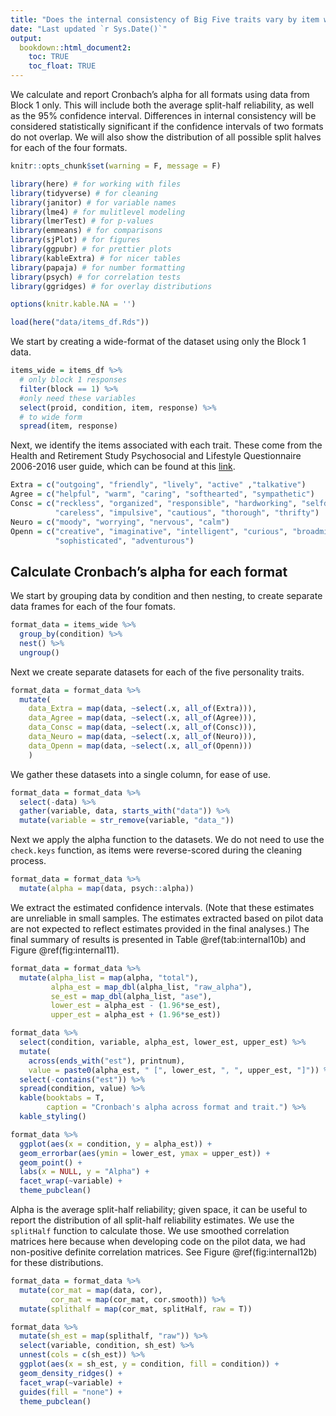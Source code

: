 ```yaml
---
title: "Does the internal consistency of Big Five traits vary by item wording?"
date: "Last updated `r Sys.Date()`"
output: 
  bookdown::html_document2:
    toc: TRUE
    toc_float: TRUE
---
```


We calculate and report Cronbach’s alpha for all formats using data from Block 1 only. This will include both the average split-half reliability, as well as the 95% confidence interval. Differences in internal consistency will be considered statistically significant if the confidence intervals of two formats do not overlap. We will also show the distribution of all possible split halves for each of the four formats.


```r
knitr::opts_chunk$set(warning = F, message = F)
```

```r
library(here) # for working with files
library(tidyverse) # for cleaning
library(janitor) # for variable names
library(lme4) # for mulitlevel modeling
library(lmerTest) # for p-values
library(emmeans) # for comparisons
library(sjPlot) # for figures
library(ggpubr) # for prettier plots
library(kableExtra) # for nicer tables
library(papaja) # for number formatting
library(psych) # for correlation tests
library(ggridges) # for overlay distributions

options(knitr.kable.NA = '')
```

```r
load(here("data/items_df.Rds"))
```

We start by creating a wide-format of the dataset using only the Block 1 data.

```r
items_wide = items_df %>%
  # only block 1 responses
  filter(block == 1) %>% 
  #only need these variables
  select(proid, condition, item, response) %>% 
  # to wide form
  spread(item, response)
```

Next, we identify the items associated with each trait. These come from the Health and Retirement Study Psychosocial and Lifestyle Questionnaire 2006-2016 user guide, which can be found at this [link](https://hrs.isr.umich.edu/publications/biblio/9066).

```r
Extra = c("outgoing", "friendly", "lively", "active" ,"talkative")
Agree = c("helpful", "warm", "caring", "softhearted", "sympathetic")
Consc = c("reckless", "organized", "responsible", "hardworking", "selfdisciplined", 
          "careless", "impulsive", "cautious", "thorough", "thrifty")
Neuro = c("moody", "worrying", "nervous", "calm")
Openn = c("creative", "imaginative", "intelligent", "curious", "broadminded", 
          "sophisticated", "adventurous")
```

## Calculate Cronbach's alpha for each format

We start by grouping data by condition and then nesting, to create separate data frames for each of the four fomats.

```r
format_data = items_wide %>% 
  group_by(condition) %>% 
  nest() %>% 
  ungroup()
```

Next we create separate datasets for each of the five personality traits.

```r
format_data = format_data %>% 
  mutate(
    data_Extra = map(data, ~select(.x, all_of(Extra))),
    data_Agree = map(data, ~select(.x, all_of(Agree))),
    data_Consc = map(data, ~select(.x, all_of(Consc))),
    data_Neuro = map(data, ~select(.x, all_of(Neuro))),
    data_Openn = map(data, ~select(.x, all_of(Openn)))
    ) 
```

We gather these datasets into a single column, for ease of use.

```r
format_data = format_data %>% 
  select(-data) %>% 
  gather(variable, data, starts_with("data")) %>% 
  mutate(variable = str_remove(variable, "data_"))
```

Next we apply the alpha function to the datasets. We do not need to use the `check.keys` function, as items were reverse-scored during the cleaning process.

```r
format_data = format_data %>% 
  mutate(alpha = map(data, psych::alpha))
```

We extract the estimated confidence intervals. (Note that these estimates are unreliable in small samples. The estimates extracted based on pilot data are not expected to reflect estimates provided in the final analyses.) The final summary of results is presented in Table \@ref(tab:internal10b) and Figure \@ref(fig:internal11).

```r
format_data = format_data %>% 
  mutate(alpha_list = map(alpha, "total"),
         alpha_est = map_dbl(alpha_list, "raw_alpha"),
         se_est = map_dbl(alpha_list, "ase"),
         lower_est = alpha_est - (1.96*se_est),
         upper_est = alpha_est + (1.96*se_est)) 
```
```r
format_data %>% 
  select(condition, variable, alpha_est, lower_est, upper_est) %>% 
  mutate(
    across(ends_with("est"), printnum),
    value = paste0(alpha_est, " [", lower_est, ", ", upper_est, "]")) %>% 
  select(-contains("est")) %>% 
  spread(condition, value) %>% 
  kable(booktabs = T,
        caption = "Cronbach's alpha across format and trait.") %>% 
  kable_styling()
```

```r
format_data %>% 
  ggplot(aes(x = condition, y = alpha_est)) +
  geom_errorbar(aes(ymin = lower_est, ymax = upper_est)) +
  geom_point() +
  labs(x = NULL, y = "Alpha") +
  facet_wrap(~variable) +
  theme_pubclean()
```

Alpha is the average split-half reliability; given space, it can be useful to report the distribution of all split-half reliability estimates. We use the `splitHalf` function to calculate those. We use smoothed correlation matrices here because when developing code on the pilot data, we had non-positive definite correlation matrices. See Figure \@ref(fig:internal12b) for these distributions. 

```r
format_data = format_data %>% 
  mutate(cor_mat = map(data, cor),
         cor_mat = map(cor_mat, cor.smooth)) %>% 
  mutate(splithalf = map(cor_mat, splitHalf, raw = T))
```

```r
format_data %>% 
  mutate(sh_est = map(splithalf, "raw")) %>% 
  select(variable, condition, sh_est) %>% 
  unnest(cols = c(sh_est)) %>% 
  ggplot(aes(x = sh_est, y = condition, fill = condition)) +
  geom_density_ridges() +
  facet_wrap(~variable) +
  guides(fill = "none") +
  theme_pubclean()
```




